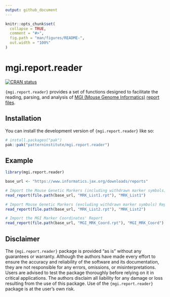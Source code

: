 ```yaml
---
output: github_document
---
```


<!-- README.md is generated from README.Rmd. Please edit that file -->

```r
knitr::opts_chunk$set(
  collapse = TRUE,
  comment = "#>",
  fig.path = "man/figures/README-",
  out.width = "100%"
)
```

# mgi.report.reader

<!-- badges: start -->
[![CRAN status](https://www.r-pkg.org/badges/version/mgi.report.reader)](https://CRAN.R-project.org/package=mgi.report.reader)
<!-- badges: end -->

`{mgi.report.reader}` provides a set of functions designed to facilitate the
reading, parsing, and analysis of [MGI (Mouse Genome
Informatics)](https://www.informatics.jax.org) [report
files](https://www.informatics.jax.org/downloads/reports/index.html).

## Installation

You can install the development version of `{mgi.report.reader}` like so:

``` r
# install.packages("pak")
pak::pak("patterninstitute/mgi.report.reader")
```

## Example

```r
library(mgi.report.reader)

base_url <- "https://www.informatics.jax.org/downloads/reports"

# Import the Mouse Genetic Markers (including withdrawn marker symbols) Report
read_report(file.path(base_url, "MRK_List1.rpt"), "MRK_List1")

# Import Mouse Genetic Markers (excluding withdrawn marker symbols) Report
read_report(file.path(base_url, "MRK_List2.rpt"), "MRK_List2")

# Import the MGI Marker Coordinates' Report
read_report(file.path(base_url, "MGI_MRK_Coord.rpt"), "MGI_MRK_Coord")

```


## Disclaimer

The `{mgi.report.reader}` package is provided "as is" without any guarantees or
warranty. Although the authors have made every effort to ensure the accuracy and
reliability of the software and its documentation, they are not responsible for
any errors, omissions, or misinterpretations. Users are advised to test the
package thoroughly before relying on it in critical applications. The authors
disclaim all liability for any damage or loss resulting from the use of this
package. Use of the `{mgi.report.reader}` package is at the user's own risk.

